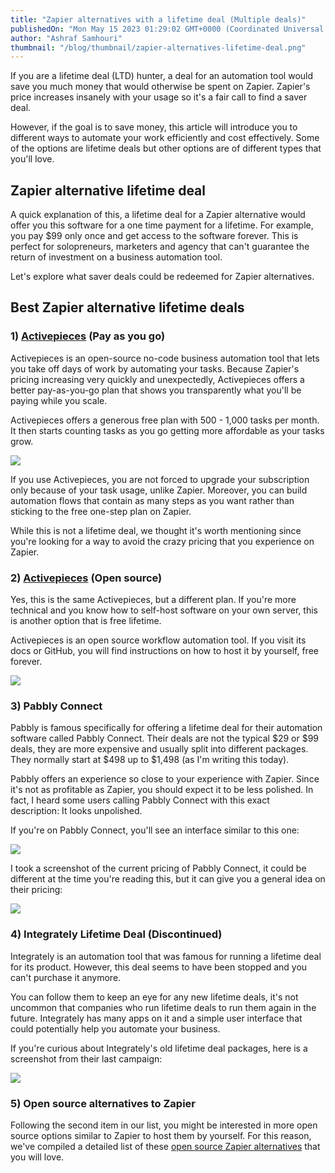 ```yaml
---
title: "Zapier alternatives with a lifetime deal (Multiple deals)"
publishedOn: "Mon May 15 2023 01:29:02 GMT+0000 (Coordinated Universal Time)"
author: "Ashraf Samhouri"
thumbnail: "/blog/thumbnail/zapier-alternatives-lifetime-deal.png"
---
```


If you are a lifetime deal (LTD) hunter, a deal for an automation tool would save you much money that would otherwise be spent on Zapier. Zapier's price increases insanely with your usage so it's a fair call to find a saver deal.

However, if the goal is to save money, this article will introduce you to different ways to automate your work efficiently and cost effectively. Some of the options are lifetime deals but other options are of different types that you'll love.

Zapier alternative lifetime deal
--------------------------------

A quick explanation of this, a lifetime deal for a Zapier alternative would offer you this software for a one time payment for a lifetime. For example, you pay $99 only once and get access to the software forever. This is perfect for solopreneurs, marketers and agency that can't guarantee the return of investment on a business automation tool.

Let's explore what saver deals could be redeemed for Zapier alternatives.

Best Zapier alternative lifetime deals
--------------------------------------

### 1) [Activepieces](https://cloud.activepieces.com/sign-up) (Pay as you go)

Activepieces is an open-source no-code business automation tool that lets you take off days of work by automating your tasks. Because Zapier's pricing increasing very quickly and unexpectedly, Activepieces offers a better pay-as-you-go plan that shows you transparently what you'll be paying while you scale.

Activepieces offers a generous free plan with 500 - 1,000 tasks per month. It then starts counting tasks as you go getting more affordable as your tasks grow.

![](https://uploads-ssl.webflow.com/62c21c5254de25f99c48bdfe/64615ab35a0e1fd37daada8b_Screenshot%202023-05-01%20at%2014.52%201.png)

If you use Activepieces, you are not forced to upgrade your subscription only because of your task usage, unlike Zapier. Moreover, you can build automation flows that contain as many steps as you want rather than sticking to the free one-step plan on Zapier.

While this is not a lifetime deal, we thought it's worth mentioning since you're looking for a way to avoid the crazy pricing that you experience on Zapier.

### 2) [Activepieces](https://github.com/activepieces/activepieces) (Open source)

Yes, this is the same Activepieces, but a different plan. If you're more technical and you know how to self-host software on your own server, this is another option that is free lifetime.

Activepieces is an open source workflow automation tool. If you visit its docs or GitHub, you will find instructions on how to host it by yourself, free forever.

![](https://uploads-ssl.webflow.com/62c21c5254de25f99c48bdfe/64615ca2a9d3a46e182e08e2_Screenshot%202023-05-14%20at%2023.11.30.png)

### 3) Pabbly Connect

Pabbly is famous specifically for offering a lifetime deal for their automation software called Pabbly Connect. Their deals are not the typical $29 or $99 deals, they are more expensive and usually split into different packages. They normally start at $498 up to $1,498 (as I'm writing this today).

Pabbly offers an experience so close to your experience with Zapier. Since it's not as profitable as Zapier, you should expect it to be less polished. In fact, I heard some users calling Pabbly Connect with this exact description: It looks unpolished.

If you're on Pabbly Connect, you'll see an interface similar to this one:

![](https://uploads-ssl.webflow.com/62c21c5254de25f99c48bdfe/646161b32909071bc16fb329_Screenshot%202023-05-14%20at%2023.32.57.png)

I took a screenshot of the current pricing of Pabbly Connect, it could be different at the time you're reading this, but it can give you a general idea on their pricing:

![](https://uploads-ssl.webflow.com/62c21c5254de25f99c48bdfe/64615d37dcb7b7e1687a4b85_Screenshot%202023-05-14%20at%2023.13.58.png)

### 4) Integrately Lifetime Deal (Discontinued)

Integrately is an automation tool that was famous for running a lifetime deal for its product. However, this deal seems to have been stopped and you can't purchase it anymore.

You can follow them to keep an eye for any new lifetime deals, it's not uncommon that companies who run lifetime deals to run them again in the future. Integrately has many apps on it and a simple user interface that could potentially help you automate your business.

If you're curious about Integrately's old lifetime deal packages, here is a screenshot from their last campaign:

![](https://uploads-ssl.webflow.com/62c21c5254de25f99c48bdfe/6461674075a0fe2b75db65e2_Screenshot%202023-05-14%20at%2023.56.44.png)

### 5) Open source alternatives to Zapier

Following the second item in our list, you might be interested in more open source options similar to Zapier to host them by yourself. For this reason, we've compiled a detailed list of these [open source Zapier alternatives](https://www.activepieces.com/blog/open-source-alternatives-to-zapier) that you will love.

